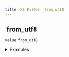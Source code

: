 ```yaml
---
title: XS Filter -from_utf8
---
```


## <img src="../assets/docuBadge (11).png" alt="" data-size="line"> from\_utf8 <a href="#xsfrom_utf8" id="xsfrom_utf8"></a>

`value|from_utf8`

<details>

<summary>Examples</summary>

```javascript
"UTF-8 text"|from_utf8    // Converts from UTF-8 encoding
"🌍"|from_utf8           // Converts UTF-8 emoji
```

</details>
